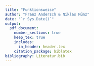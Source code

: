 ```yaml
---
title: "Funktionsweise"
author: "Franz Andersch & Niklas Münz"
date: "`r Sys.Date()`"
output: 
  pdf_document:
    number_sections: true
    keep_tex: true
    includes:
      in_header: header.tex
    citation_package: biblatex
bibliography: Literatur.bib
---
```

